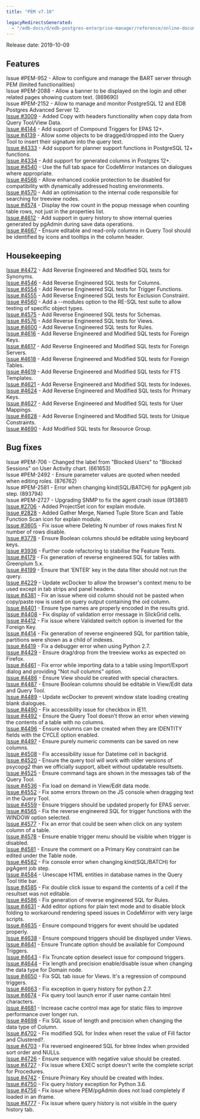 ```yaml
---
title: "PEM v7.10"

legacyRedirectsGenerated:
  - "/edb-docs/d/edb-postgres-enterprise-manager/reference/online-documentation/8.0/pem_release_notes_7_10.html"
---
```


Release date: 2019-10-09

## Features

Issue #PEM-952 - Allow to configure and manage the BART server through PEM (limited functionalities)  
Issue #PEM-2088 - Allow a banner to be displayed on the login and other related pages showing custom text. (869690)  
Issue #PEM-2152 - Allow to manage and monitor PostgreSQL 12 and EDB Postgres Advanced Server 12.  
[Issue #3009](https://redmine.postgresql.org/issues/3009) - Added Copy with headers functionality when copy data from Query Tool/View Data.  
[Issue #4144](https://redmine.postgresql.org/issues/4144) - Add support of Compound Triggers for EPAS 12+.  
[Issue #4139](https://redmine.postgresql.org/issues/4139) - Allow some objects to be dragged/dropped into the Query Tool to insert their signature into the query text.  
[Issue #4333](https://redmine.postgresql.org/issues/4333) - Add support for planner support functions in PostgreSQL 12+ functions.  
[Issue #4334](https://redmine.postgresql.org/issues/4334) - Add support for generated columns in Postgres 12+.  
[Issue #4540](https://redmine.postgresql.org/issues/4540) - Use the full tab space for CodeMirror instances on dialogues where appropriate.  
[Issue #4566](https://redmine.postgresql.org/issues/4566) - Allow enhanced cookie protection to be disabled for compatibility with dynamically addressed hosting environments.  
[Issue #4570](https://redmine.postgresql.org/issues/4570) - Add an optimisation to the internal code responsible for searching for treeview nodes.  
[Issue #4574](https://redmine.postgresql.org/issues/4574) - Display the row count in the popup message when counting table rows, not just in the properties list.  
[Issue #4612](https://redmine.postgresql.org/issues/4612) - Add support in query history to show internal queries generated by pgAdmin during save data operations.  
[Issue #4667](https://redmine.postgresql.org/issues/4667) - Ensure editable and read-only columns in Query Tool should be identified by icons and tooltips in the column header.

## Housekeeping

[Issue #4472](https://redmine.postgresql.org/issues/4472) - Add Reverse Engineered and Modified SQL tests for Synonyms.  
[Issue #4546](https://redmine.postgresql.org/issues/4546) - Add Reverse Engineered SQL tests for Columns.  
[Issue #4554](https://redmine.postgresql.org/issues/4554) - Add Reverse Engineered SQL tests for Trigger Functions.  
[Issue #4555](https://redmine.postgresql.org/issues/4555) - Add Reverse Engineered SQL tests for Exclusion Constraint.  
[Issue #4560](https://redmine.postgresql.org/issues/4560) - Add a --modules option to the RE-SQL test suite to allow testing of specific object types.  
[Issue #4575](https://redmine.postgresql.org/issues/4575) - Add Reverse Engineered SQL tests for Schemas.  
[Issue #4576](https://redmine.postgresql.org/issues/4576) - Add Reverse Engineered SQL tests for Views.  
[Issue #4600](https://redmine.postgresql.org/issues/4600) - Add Reverse Engineered SQL tests for Rules.  
[Issue #4616](https://redmine.postgresql.org/issues/4616) - Add Reverse Engineered and Modified SQL tests for Foreign Keys.  
[Issue #4617](https://redmine.postgresql.org/issues/4617) - Add Reverse Engineered and Modified SQL tests for Foreign Servers.  
[Issue #4618](https://redmine.postgresql.org/issues/4618) - Add Reverse Engineered and Modified SQL tests for Foreign Tables.  
[Issue #4619](https://redmine.postgresql.org/issues/4619) - Add Reverse Engineered and Modified SQL tests for FTS Templates.  
[Issue #4621](https://redmine.postgresql.org/issues/4621) - Add Reverse Engineered and Modified SQL tests for Indexes.  
[Issue #4624](https://redmine.postgresql.org/issues/4624) - Add Reverse Engineered and Modified SQL tests for Primary Keys.  
[Issue #4627](https://redmine.postgresql.org/issues/4627) - Add Reverse Engineered and Modified SQL tests for User Mappings.  
[Issue #4628](https://redmine.postgresql.org/issues/4628) - Add Reverse Engineered and Modified SQL tests for Unique Constraints.  
[Issue #4690](https://redmine.postgresql.org/issues/4690) - Add Modified SQL tests for Resource Group.

## Bug fixes

Issue #PEM-706 - Changed the label from "Blocked Users" to "Blocked Sessions" on User Activity chart. (661653)  
Issue #PEM-2492 - Ensure parameter values are quoted when needed when editing roles. (876762)  
Issue #PEM-2581 - Error when changing kind(SQL/BATCH) for pgAgent job step. (893794)  
Issue #PEM-2727 - Upgrading SNMP to fix the agent crash issue (913881)  
[Issue #2706](https://redmine.postgresql.org/issues/2706) - Added ProjectSet icon for explain module.  
[Issue #2828](https://redmine.postgresql.org/issues/2828) - Added Gather Merge, Named Tuple Store Scan and Table Function Scan icon for explain module.  
[Issue #3605](https://redmine.postgresql.org/issues/3605) - Fix issue where Deleting N number of rows makes first N number of rows disable.  
[Issue #3778](https://redmine.postgresql.org/issues/3778) - Ensure Boolean columns should be editable using keyboard keys.  
[Issue #3936](https://redmine.postgresql.org/issues/3936) - Further code refactoring to stabilise the Feature Tests.  
[Issue #4179](https://redmine.postgresql.org/issues/4179) - Fix generation of reverse engineered SQL for tables with Greenplum 5.x.  
[Issue #4199](https://redmine.postgresql.org/issues/4199) - Ensure that 'ENTER' key in the data filter should not run the query.  
[Issue #4229](https://redmine.postgresql.org/issues/4229) - Update wcDocker to allow the browser's context menu to be used except in tab strips and panel headers.  
[Issue #4381](https://redmine.postgresql.org/issues/4381) - Fix an issue where oid column should not be pasted when copy/paste row is used on query output containing the oid column.  
[Issue #4401](https://redmine.postgresql.org/issues/4401) - Ensure type names are properly encoded in the results grid.  
[Issue #4408](https://redmine.postgresql.org/issues/4408) - Fix display of validation error message in SlickGrid cells.  
[Issue #4412](https://redmine.postgresql.org/issues/4412) - Fix issue where Validated switch option is inverted for the Foreign Key.  
[Issue #4414](https://redmine.postgresql.org/issues/4414) - Fix generation of reverse engineered SQL for partition table, partitions were shown as a child of indexes.  
[Issue #4419](https://redmine.postgresql.org/issues/4419) - Fix a debugger error when using Python 2.7.  
[Issue #4429](https://redmine.postgresql.org/issues/4429) - Ensure drag/drop from the treeview works as expected on Firefox.  
[Issue #4461](https://redmine.postgresql.org/issues/4461) - Fix error while importing data to a table using Import/Export dialog and providing "Not null columns" option.  
[Issue #4486](https://redmine.postgresql.org/issues/4486) - Ensure View should be created with special characters.  
[Issue #4487](https://redmine.postgresql.org/issues/4487) - Ensure Boolean columns should be editable in View/Edit data and Query Tool.  
[Issue #4489](https://redmine.postgresql.org/issues/4489) - Update wcDocker to prevent window state loading creating blank dialogues.  
[Issue #4490](https://redmine.postgresql.org/issues/4490) - Fix accessibility issue for checkbox in IE11.  
[Issue #4492](https://redmine.postgresql.org/issues/4492) - Ensure the Query Tool doesn't throw an error when viewing the contents of a table with no columns.  
[Issue #4496](https://redmine.postgresql.org/issues/4496) - Ensure columns can be created when they are IDENTITY fields with the CYCLE option enabled.  
[Issue #4497](https://redmine.postgresql.org/issues/4497) - Ensure purely numeric comments can be saved on new columns.  
[Issue #4508](https://redmine.postgresql.org/issues/4508) - Fix accessibility issue for Datetime cell in backgrid.  
[Issue #4520](https://redmine.postgresql.org/issues/4520) - Ensure the query tool will work with older versions of psycopg2 than we officially support, albeit without updatable resultsets.  
[Issue #4525](https://redmine.postgresql.org/issues/4525) - Ensure command tags are shown in the messages tab of the Query Tool.  
[Issue #4536](https://redmine.postgresql.org/issues/4536) - Fix load on demand in View/Edit data mode.  
[Issue #4552](https://redmine.postgresql.org/issues/4552) - Fix some errors thrown on the JS console when dragging text in the Query Tool.  
[Issue #4559](https://redmine.postgresql.org/issues/4559) - Ensure triggers should be updated properly for EPAS server.  
[Issue #4565](https://redmine.postgresql.org/issues/4565) - Fix the reverse engineered SQL for trigger functions with the WINDOW option selected.  
[Issue #4577](https://redmine.postgresql.org/issues/4577) - Fix an error that could be seen when click on any system column of a table.  
[Issue #4578](https://redmine.postgresql.org/issues/4578) - Ensure enable trigger menu should be visible when trigger is disabled.  
[Issue #4581](https://redmine.postgresql.org/issues/4581) - Ensure the comment on a Primary Key constraint can be edited under the Table node.  
[Issue #4582](https://redmine.postgresql.org/issues/4582) - Fix console error when changing kind(SQL/BATCH) for pgAgent job step.  
[Issue #4584](https://redmine.postgresql.org/issues/4584) - Unescape HTML entities in database names in the Query Tool title bar.  
[Issue #4585](https://redmine.postgresql.org/issues/4585) - Fix double click issue to expand the contents of a cell if the resultset was not editable.  
[Issue #4586](https://redmine.postgresql.org/issues/4586) - Fix generation of reverse engineered SQL for Rules.  
[Issue #4631](https://redmine.postgresql.org/issues/4631) - Add editor options for plain text mode and to disable block folding to workaround rendering speed issues in CodeMirror with very large scripts.  
[Issue #4635](https://redmine.postgresql.org/issues/4635) - Ensure compound triggers for event should be updated properly.  
[Issue #4638](https://redmine.postgresql.org/issues/4638) - Ensure compound triggers should be displayed under Views.  
[Issue #4641](https://redmine.postgresql.org/issues/4641) - Ensure Truncate option should be available for Compound Triggers.  
[Issue #4643](https://redmine.postgresql.org/issues/4643) - Fix Truncate option deselect issue for compound triggers.  
[Issue #4644](https://redmine.postgresql.org/issues/4644) - Fix length and precision enable/disable issue when changing the data type for Domain node.  
[Issue #4650](https://redmine.postgresql.org/issues/4650) - Fix SQL tab issue for Views. It's a regression of compound triggers.  
[Issue #4663](https://redmine.postgresql.org/issues/4663) - Fix exception in query history for python 2.7.  
[Issue #4674](https://redmine.postgresql.org/issues/4674) - Fix query tool launch error if user name contain html characters.  
[Issue #4681](https://redmine.postgresql.org/issues/4681) - Increase cache control max age for static files to improve performance over longer run.  
[Issue #4698](https://redmine.postgresql.org/issues/4698) - Fix SQL issue of length and precision when changing the data type of Column.  
[Issue #4702](https://redmine.postgresql.org/issues/4702) - Fix modified SQL for Index when reset the value of Fill factor and Clustered?.  
[Issue #4703](https://redmine.postgresql.org/issues/4703) - Fix reversed engineered SQL for btree Index when provided sort order and NULLs.  
[Issue #4726](https://redmine.postgresql.org/issues/4726) - Ensure sequence with negative value should be created.  
[Issue #4727](https://redmine.postgresql.org/issues/4727) - Fix issue where EXEC script doesn't write the complete script for Procedures.  
[Issue #4742](https://redmine.postgresql.org/issues/4742) - Ensure Primary Key should be created with Index.  
[Issue #4750](https://redmine.postgresql.org/issues/4750) - Fix query history exception for Python 3.6.  
[Issue #4756](https://redmine.postgresql.org/issues/4756) - Fix issue where PEM/pgAdmin does not load completely if loaded in an iframe.  
[Issue #4777](https://redmine.postgresql.org/issues/4777) - Fix issue where query history is not visible in the query history tab.
